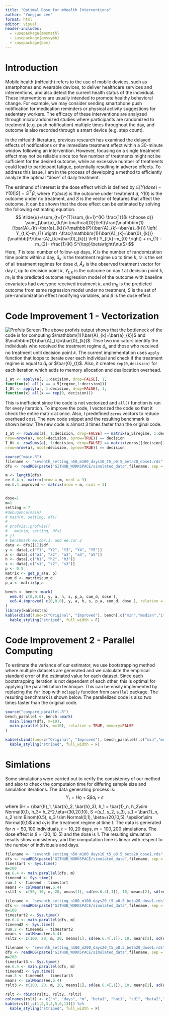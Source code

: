 ```yaml
---
title: "Optimal Dose for mHealth Interventions"
author: "Yongjun Lee"
format: html
editor: visual
header-includes:
  - \usepackage{amsmath}
  - \usepackage{amssymb}
  - \usepackage{bbm}
---
```




# Introduction 

Mobile health (mHealth) refers to the use of mobile devices, such as smartphones and wearable devices, to deliver healthcare services and interventions, and also detect the current health status of the individual. These interventions are usually intended to promote healthy behavioral change. For example, we may consider sending smartphone push notification for medication reminders or physical activity suggestions for sedentary workers. The efficacy of these interventions are analyzed through microrandomized studies where participants are randomized to treatment (e.g. push notification) multiple times throughout the day, and outcome is also recorded through a smart device (e.g. step count).

In the mHealth literature, previous research has examined the delayed effects of notifications or the immediate treatment effect within a 30-minute window following an intervention. However, focusing on a single treatment effect may not be reliable since too few number of treatments might not be sufficient for the desired outcome, while an excessive number of treatments could lead to participant fatigue, potentially resulting in adverse effects. To address this issue, I am in the process of developing a method to efficiently analyze the optimal "dose" of daily treatment.

The estimand of interest is the dose effect which is defined by $\mathbb{E}[Y(dose)-Y(0)|S] = S^{\top}\beta$, where $Y(dose)$ is the outcome under treatment $d$, $Y(0)$ is the outcome under no treatment, and $S$ is the vector of features that affect the outcome. It can be shown that the dose effect can be estimated by solving the following estimating equation. 
$$
\tilde{u}=\sum_{t=1}^{T}\sum_{k=1}^{K} \frac{1}{{k \choose d}} \sum_{\bar{a}_{k}\in \mathcal{D}}\left(\frac{\mathbbm{1}(\bar{A}_{k}=\bar{a}_{k})}{\mathbb{P}(\bar{A}_{k}=\bar{a}_{k})} \left( Y_{t,k}-m_{1} \right) -\frac{\mathbbm{1}(\bar{A}_{k}=\bar{0}_{k})}{\mathbb{P}(\bar{A}_{k}=\bar{0}_{k})} \left( Y_{t,k}-m_{0} \right) + m_{1} - m_{2}- \frac{1}{K} S^{\top}\beta\right)\nu(S) 
$$
Here, $T$ is total number of follow-up days, $K$ is the number of randomization time points within a day, $\bar{a}_{k}$ is the treatment regime up to time $k$, $\mathcal{D}$ is the set of all treatment regimes for dose $d$, $\bar{A}_{k}$ is the observed treatment vector for day $t$, up to decision point $k$, $Y_{t,k}$ is the outcome on day $t$ at decision point $k$, $m_{1}$ is the predicted outcome regression model of the outcome with baseline covariates had everyone received treatment $k$, and $m_{0}$ is the predicted outcome from same regression model under no treatment, $S$ is the set of pre-randomization effect modifying variables, and $\beta$ is the dose effect. 




# Code Improvement 1 - Vectorization
![Profvis Screen](/profvis1.png)
The above profvis output shows that the bottleneck of the code is for computing $\mathbbm{1}(\bar{A}_{k}=\bar{a}_{k})$ and $\mathbbm{1}(\bar{A}_{k}=\bar{0}_{k})$. Thse two indicators identify the individuals who received the treatment regime $\bar{a}_{k}$ and those who received no treatment until decision point $k$. The current implementation uses `apply` function that loops to iterate over each individual and check if the treatment regime is equal to $\bar{a}_{t}$ or $\bar{0}_{t}$. Also, it creates `rep(0,decision)` for each iteration which adds to memory allocation and deallocation overhead.
``` r
I_at <- apply(a[, 1:decision, drop=FALSE], 1, 
function(x) all(x == a_5[regime,1:decision]))
I_0t <- apply(a[, 1:decision, drop=FALSE], 1, 
function(x) all(x == rep(0, decision)))
```
This is inefficient since the code is not vectorized and `all()` function is run for every iteration. To improve the code, I vectorized the code so that it check the entire matrix at once. Also, I predefined `zeros` vectors to reduce overhead cost. The new code snippet and the resulting benchmark is shown below. The new code is almost 3 times faster than the original code.
```r
I_at <- rowSums(a[, 1:decision, drop=FALSE] == matrix(a_5[regime, 1:decision], 
nrow=nrow(a), ncol=decision, byrow=TRUE)) == decision
I_0t <- rowSums(a[, 1:decision, drop=FALSE] == matrix(zeros[[decision]], 
nrow=nrow(a), ncol=decision, byrow=TRUE)) == decision
```

```r
source("main.R")
filename <- "seventh_setting_n50_m100_days10_t5_p0.5_beta20_dose1.rds"
dfs <- readRDS(paste("GITHUB_WORKSPACE/simulated_data",filename, sep = "/"))

m <- length(dfs)
ee.6.4 <- matrix(nrow = m, ncol = 3)
ee.6.4.improved <- matrix(nrow = m, ncol = 3)


dose=1
m=1
setting = 7
#debugonce(main)
# main(m, setting, dfs)
# 
# profvis::profvis({
#   main(m, setting, dfs)
# })
# benchmark ee.cor.1, and ee.cor.2
data <- dfs[[1]]$df
y <- data[,c("Y1", "Y2", "Y3", "Y4", "Y5")]
a <- data[,c("a1", "a2", "a3", "a4", "a5")]
h <- data[,c("h1", "h2", "h3")]
s <- data[,c("s1", "s2", "s3")]
p <- 0.5
matrix <- get_p_a(a, p)
cum_d <- matrix$cum_d
p_a <- matrix$p_a

bench <- bench::mark(
  ee6.4( c(0,0,0), y, a, h, s, p_a, cum_d, dose ),
  ee6.4.improved( c(0,0,0), y, a, h, s, p_a, cum_d, dose ), relative = TRUE
)
library(kableExtra)
kable(cbind(func=c("Original", "Improved"), bench[,c("min","median","itr/sec","n_itr","total_time")])) %>%
  kable_styling("striped", full_width = F)
```
# Code Improvement 2 - Parallel Computing
To estimate the variance of our estimator, we use bootstrapping method where multiple datasets are generated and we calculate the empirical standard error of the estimated value for each dataset. Since each bootstrapping iteration is not dependent of each other, this is optimal for applying the parallelization technique. This can be easily implemented by replacing the `for` loop with `mclapply    ` function from `parallel` package. The resulting benchmark is shown below. The parallelized code is also two times faster than the original code.

```r
source("compare_parallel.R")
bench_parallel <- bench::mark(
  main.linear(dfs, m=10),
  main.parallel(dfs, m=10), relative = TRUE, memory=FALSE
)

kable(cbind(func=c("Original", "Improved"), bench_parallel[,c("min","median","itr/sec","n_itr","total_time")])) %>%
  kable_styling("striped", full_width = F)
```

# Simlations
Some simulations were carried out to verify the consistency of our method and also to check the computaion time for differing sample size and simulation iterations. The data generating process is:
$$Y_t = H\eta+S\beta a_t+\epsilon$$
where $H = (\bar{h}_1, \bar{h}_2, \bar{h}_3), h_1 = \bar{1}_n, h_2\sim Normal(0,1), h_3= h_2^2,\eta=(30,20,10), S =(s_1, s_2, s_3), s_1 = \bar{1}_n, s_2 \sim Binom(0.5), s_3 \sim Normal(0,1), \beta=(20,10,5), \epsilon\sim Normal(0,1)$ and $a_t$ is the treatment regime at time $t$. The data is generated for $n=50,100$ individuals, $t=10,20$ days, $m=100,200$ simulations. The dose effect is $\beta=(20,10,5)$ and the dose is $1$. The resulting simulation results show consistency, and the computation time is linear with respect to the number of individuals and days. 

```r
filename <- "seventh_setting_n50_m100_days10_t5_p0.5_beta20_dose1.rds"
dfs <- readRDS(paste("GITHUB_WORKSPACE/simulated_data",filename, sep = "/"))
timestart <- Sys.time()
m=100
ee.6.4 <- main.parallel(dfs, m)
timeend <- Sys.time()
run.1 <- timeend - timestart
means <- colMeans(ee.6.4)
rslt1 <- c(50, 10, m, 20, means[1], sd(ee.6.4[,1]), 10, means[2], sd(ee.6.4[,2]), 5, means[3], sd(ee.6.4[,3]), run.1)

filename <- "seventh_setting_n100_m100_days20_t5_p0.5_beta20_dose1.rds"
dfs <- readRDS(paste("GITHUB_WORKSPACE/simulated_data",filename, sep = "/"))
m=100
timestart2 <- Sys.time()
ee.6.4 <- main.parallel(dfs, m)
timeend2 <- Sys.time()
run.2 <- timeend2 - timestart2
means <- colMeans(ee.6.4)
rslt2 <- c(100, 20, m, 20, means[1], sd(ee.6.4[,1]), 10, means[2], sd(ee.6.4[,2]), 5, means[3], sd(ee.6.4[,3]), run.2)

filename <- "seventh_setting_n100_m200_days20_t5_p0.5_beta20_dose1.rds"
dfs <- readRDS(paste("GITHUB_WORKSPACE/simulated_data",filename, sep = "/"))
m=200
timestart3 <- Sys.time()
ee.6.4 <- main.parallel(dfs, m)
timeend3 <- Sys.time()
run.3 <- timeend3 - timestart3
means <- colMeans(ee.6.4)
rslt3 <- c(100, 20, m, 20, means[1], sd(ee.6.4[,1]), 10, means[2], sd(ee.6.4[,2]), 5, means[3], sd(ee.6.4[,3]), run.3)

rslt <- rbind(rslt1, rslt2, rslt3)
colnames(rslt) <- c("n", "days", "m", "beta1", "hat1", "sd1", "beta2","hat2", "sd2", "beta3", "hat3", "sd3", "runtime")
kable(rslt[,c(1,2,3,4,5,6,13)]) %>%
  kable_styling("striped", full_width = F)
```




